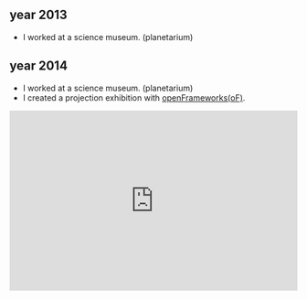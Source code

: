 ## year 2013

- I worked at a science museum. (planetarium)

## year 2014

- I worked at a science museum. (planetarium)
- I created a projection exhibition with [openFrameworks(oF)](https://openframeworks.cc).

<iframe
  width="100%"
  height="315"
  src="https://www.youtube.com/embed/kZomOjGT5uI"
  frameBorder="0"
  allow="accelerometer; autoplay; encrypted-media; gyroscope; picture-in-picture"
  allowFullScreen
/>

## year 2015

- I worked at a science museum. (planetarium)
- I created domemaster movies with [openFrameworks(oF)](https://openframeworks.cc).

<iframe
  width="100%"
  height="315"
  src="https://www.youtube.com/embed/Heynd3t--Jo"
  frameBorder="0"
  allow="accelerometer; autoplay; encrypted-media; gyroscope; picture-in-picture"
  allowFullScreen
/>

music by [Chouchou](https://chouchou.cc/)

## year 2016

- I worked at a science museum. (planetarium)
- I planed a programming lecture for children. it is used Digispark.)

## year 2017 ~

- I worked at a company located in Tokyo.
  - Python, Django

## year 2020

- I worked at a compay located in Tokyo.
  - Something

## year 2020 ~

- I'm working as a freelance.

